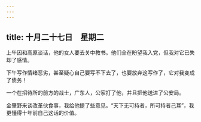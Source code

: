 ```yaml
---
---
---
```

title: 十月二十七日　星期二
---




上午因和高原谈话，他的女人要去关中教书。他们全在盼望我入党，但我对它已失却了感情。

下午写作情绪恶劣，甚至疑心自己要写不下去了，也要放弃这写作了，它对我变成了债务！

一个在招待所的前方的战士，广东人，公家打了他，并且把他送进了公安局。

金肇野来谈改革伙食事，我给他提了些意见。“天下无可持者，所可持者己耳”，我更懂得十年前自己这话的价值。